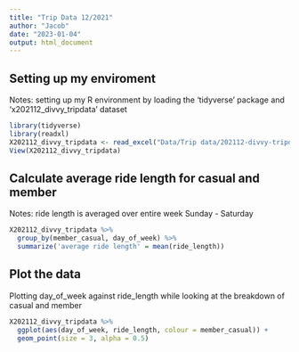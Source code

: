 ---
title: "Trip Data 12/2021"
author: "Jacob"
date: "2023-01-04"
output: html_document
---

## Setting up my enviroment
Notes: setting up my R environment by loading the 'tidyverse' package and 'x202112_divvy_tripdata' dataset

```{r loading packages and dataset}
library(tidyverse)
library(readxl)
X202112_divvy_tripdata <- read_excel("Data/Trip data/202112-divvy-tripdata/xls/202112-divvy-tripdata.xlsx")
View(X202112_divvy_tripdata)
```

## Calculate average ride length for casual and member
Notes: ride length is averaged over entire week Sunday - Saturday

```{r summarize rider types, echo=TRUE}
X202112_divvy_tripdata %>% 
  group_by(member_casual, day_of_week) %>% 
  summarize('average ride length' = mean(ride_length))
```

## Plot the data
Plotting day_of_week against ride_length while looking at the breakdown of casual and member

```{r visualization}
X202112_divvy_tripdata %>% 
  ggplot(aes(day_of_week, ride_length, colour = member_casual)) +
  geom_point(size = 3, alpha = 0.5)
```






